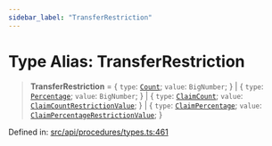 ```yaml
---
sidebar_label: "TransferRestriction"
---
```


# Type Alias: TransferRestriction

> **TransferRestriction** = \{ `type`: [`Count`](../enumerations/TransferRestrictionType.mdx#count); `value`: `BigNumber`; \} \| \{ `type`: [`Percentage`](../enumerations/TransferRestrictionType.mdx#percentage); `value`: `BigNumber`; \} \| \{ `type`: [`ClaimCount`](../enumerations/TransferRestrictionType.mdx#claimcount); `value`: [`ClaimCountRestrictionValue`](../interfaces/ClaimCountRestrictionValue.mdx); \} \| \{ `type`: [`ClaimPercentage`](../enumerations/TransferRestrictionType.mdx#claimpercentage); `value`: [`ClaimPercentageRestrictionValue`](../interfaces/ClaimPercentageRestrictionValue.mdx); \}

Defined in: [src/api/procedures/types.ts:461](https://github.com/PolymeshAssociation/polymesh-sdk/blob/bee6a2fe7a8ce5db42a6982e793782182cde2153/src/api/procedures/types.ts#L461)
